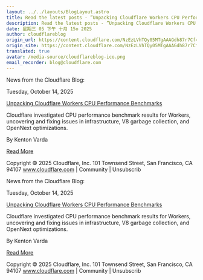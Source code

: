 ```yaml
---
layout: ../../layouts/BlogLayout.astro
title: Read the latest posts - ”Unpacking Cloudflare Workers CPU Performance Benchmarks”
description: Read the latest posts - ”Unpacking Cloudflare Workers CPU Performance Benchmarks”
date: 星期三 05 下午 十月 15o 2025
author: cloudflareblog
origin_url: https://content.cloudflare.com/NzEzLVhTQy05MTgAAAGdh87r7Cf4046p7yEyCH1f02OiDWvQaU_Ig_nVQznxy6aIlr5RaTUShJMiiQzOlMEOj2oJ4qE=
origin_site: https://content.cloudflare.com/NzEzLVhTQy05MTgAAAGdh87r7Cf4046p7yEyCH1f02OiDWvQaU_Ig_nVQznxy6aIlr5RaTUShJMiiQzOlMEOj2oJ4qE=
translated: true
avatar: /media-source/cloudflareblog-ico.png
email_recorder: blog@cloudflare.com
---
```



<Reference client:only="react" title="Read the latest posts - ”Unpacking Cloudflare Workers CPU Performance Benchmarks”" url="https://content.cloudflare.com/NzEzLVhTQy05MTgAAAGdh87r7Cf4046p7yEyCH1f02OiDWvQaU_Ig_nVQznxy6aIlr5RaTUShJMiiQzOlMEOj2oJ4qE=" />

<Detail client:only="react">
	News from the Cloudflare Blog:

Tuesday, October 14, 2025

[Unpacking Cloudflare Workers CPU Performance Benchmarks](https://content.cloudflare.com/NzEzLVhTQy05MTgAAAGdh87r7Cf4046p7yEyCH1f02OiDWvQaU_Ig_nVQznxy6aIlr5RaTUShJMiiQzOlMEOj2oJ4qE=)

Cloudflare investigated CPU performance benchmark results for Workers, uncovering and fixing issues in infrastructure, V8 garbage collection, and OpenNext optimizations.

By Kenton Varda

[Read More](https://content.cloudflare.com/NzEzLVhTQy05MTgAAAGdh87r7Cf4046p7yEyCH1f02OiDWvQaU_Ig_nVQznxy6aIlr5RaTUShJMiiQzOlMEOj2oJ4qE=)

Copyright © 2025 Cloudflare, Inc. 101 Townsend Street, San Francisco, CA 94107 www.cloudflare.com | Community | Unsubscrib
</Detail>

News from the Cloudflare Blog:

Tuesday, October 14, 2025

[Unpacking Cloudflare Workers CPU Performance Benchmarks](https://content.cloudflare.com/NzEzLVhTQy05MTgAAAGdh87r7Cf4046p7yEyCH1f02OiDWvQaU_Ig_nVQznxy6aIlr5RaTUShJMiiQzOlMEOj2oJ4qE=)

Cloudflare investigated CPU performance benchmark results for Workers, uncovering and fixing issues in infrastructure, V8 garbage collection, and OpenNext optimizations.

By Kenton Varda

[Read More](https://content.cloudflare.com/NzEzLVhTQy05MTgAAAGdh87r7Cf4046p7yEyCH1f02OiDWvQaU_Ig_nVQznxy6aIlr5RaTUShJMiiQzOlMEOj2oJ4qE=)

Copyright © 2025 Cloudflare, Inc. 101 Townsend Street, San Francisco, CA 94107 www.cloudflare.com | Community | Unsubscrib


